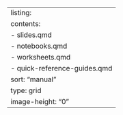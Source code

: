 ---
listing:
  contents: 
    - slides.qmd
    - notebooks.qmd
    - worksheets.qmd
    - quick-reference-guides.qmd
  sort: "manual"
  type: grid
  image-height: "0"
---
